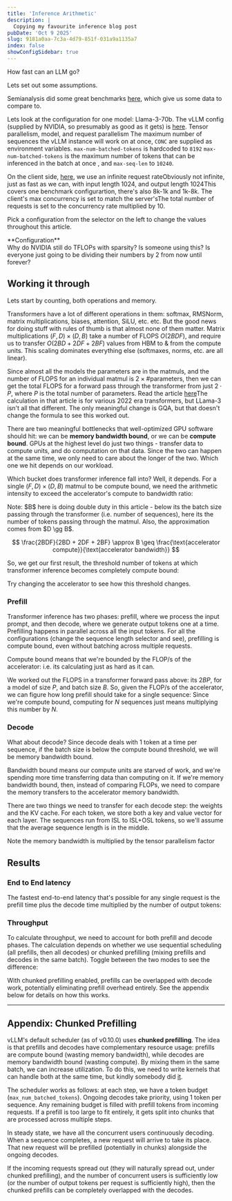 ```yaml
---
title: 'Inference Arithmetic'
description: |
  Copying my favourite inference blog post
pubDate: 'Oct 9 2025'
slug: 9181a0aa-7c3a-4d79-851f-031a9a1135a7
index: false
showConfigSidebar: true
---
```



How fast can an LLM go?

Lets set out some assumptions.

Semianalysis did some great benchmarks
[here](https://inferencemax.semianalysis.com/), which give us some data to
compare to.

<Sidenote unnumbered>
 <ModelParamsTable client:load />
</Sidenote>

Lets look at the configuration for one model: Llama-3-70b. The vLLM config
(supplied by NVIDIA, so presumably as good as it gets) is
[here](https://github.com/InferenceMAX/InferenceMAX/blob/main/benchmarks/70b_fp8_h100_docker.sh).
Tensor parallelism, model, and request parallelism<Sidenote> The maximum number
of sequences the vLLM instance will work on at once, `CONC` </Sidenote> are
supplied as environment variables. `max-num-batched-tokens` is hardcoded to
`8192` <Sidenote> `max-num-batched-tokens` is the maximum number of tokens that
can be inferenced in the batch at once </Sidenote> , and `max-seq-len` to `10240`.

On the client side, [here](https://github.com/InferenceMAX/InferenceMAX/blob/main/runners/launch_h100-cr.sh),
we use an infinite request rate<Sidenote>Obviously not infinite, just as fast
as we can</Sidenote>, with input length 1024, and output length
1024<Sidenote>This covers one benchmark configurartion, there's also 8k-1k and
1k-8k</Sidenote>. The client's max concurrency is set to match the
server's<Sidenote>The total number of requests is set to the concurrency rate
multiplied by 10.</Sidenote>

Pick a configuration from the selector on the left to change the values throughout this article.

<div class="xl:hidden">
**Configuration**
<ConfigTable client:load />

</div>

<Sidenote unnumbered>
 Why do NVIDIA still do TFLOPs with sparsity? Is someone using this? Is
 everyone just going to be dividing their numbers by 2 from now until forever?
</Sidenote>

<GPUSpecsTable client:load />

## Working it through

Lets start by counting, both operations and memory.

Transformers have a lot of different operations in them: softmax, RMSNorm,
matrix multiplications, biases, attention, SiLU, etc. etc. But the good news for doing
stuff with rules of thumb is that almost none of them matter. Matrix
multiplications $(F, D) \times (D, B)$ take a number of FLOPS $O(2 BDF)$, and
require us to transfer $O(2BD + 2DF + 2BF)$ values from HBM to & from the
compute units. This scaling dominates everything else (softmaxes, norms, etc.
are all linear).

Since almost all the models the parameters are in the matmuls, and the number
of FLOPS for an individual matmul is $2 \times \# \mathrm{parameters}$, then we
can get the total FLOPS for a forward pass through the transformer from just $2
\cdot P$, where $P$ is the total number of parameters. Read the article
[here](https://kipp.ly/transformer-inference-arithmetic/#flops-counting)<Sidenote>The
calculation in that article is for various 2022 era transformers, but LLama-3
isn't all that different. The only meaningful change is GQA, but that doesn't
change the formula</Sidenote> to see this worked out.

There are two meaningful bottlenecks that well-optimized GPU software should
hit: we can be **memory bandwidth bound**, or we can be **compute bound**. GPUs
at the highest level do just two things - transfer data to compute units, and
do computation on that data. Since the two can happen at the same time, we only
need to care about the longer of the two. Which one we hit depends on our
workload.

Which bucket does transformer inference fall into? Well, it depends. For a
single $(F, D) \times (D, B)$ matmul to be compute bound, we need the
arithmetic intensity to exceed the accelerator's compute to bandwidth ratio:

<Sidenote unnumbered>
 Note: $B$ here is doing double duty in this article - below its the batch size
 passing through the transformer (i.e. number of sequences), here its the
 number of tokens passing through the matmul. Also, the approximation comes
 from $D \gg B$.
</Sidenote>

$$
\frac{2BDF}{2BD + 2DF + 2BF} \approx B \geq \frac{\text{accelerator compute}}{\text{accelerator bandwidth}}
$$

So, we get our first result, the threshold number of tokens at which
transformer inference becomes completely compute bound:

<ComputeBoundThreshold client:load />

Try changing the accelerator to see how this threshold changes.

### Prefill

Transformer inference has two phases: prefill, where we process the input
prompt, and then decode, where we generate output tokens one at a time.
Prefilling happens in parallel across all the input tokens. For all the
configurations (change the sequence length selector and see), prefilling is
compute bound, even without batching across multiple requests.

Compute bound means that we're bounded by the FLOP/s of the accelerator: i.e.
its calculating just as hard as it can.

We worked out the FLOPS in a transformer forward pass above: its $2BP$, for a
model of size $P$, and batch size $B$. So, given the FLOP/s of the accelerator,
we can figure how long prefill should take for a single sequence: <Sidenote> Since we're compute bound, computing for $N$ sequences just means multiplying this number by $N$.</Sidenote>

<PrefillCalculation client:load />

### Decode

What about decode? Since decode deals with 1 token at a time per sequence, if
the batch size is below the compute bound threshold, we will be memory
bandwidth bound.

Bandwidth bound means our compute units are starved of work, and we're spending
more time transferring data than computing on it. If we're memory bandwidth
bound, then, instead of comparing FLOPs, we need to compare the memory
transfers to the accelerator memory bandwidth.

There are two things we need to transfer for each decode step: the weights and
the KV cache. For each token, we store both a key and value vector for each
layer. The sequences run from ISL to ISL+OSL tokens, so we'll assume that the
average sequence length is in the middle.

<DecodeCalculation client:load />

<Sidenote unnumbered>
 Note the memory bandwidth is multiplied by the tensor parallelism factor
</Sidenote>

## Results

### End to End latency

The fastest end-to-end latency that's possible for any single request is the prefill time plus
the decode time multiplied by the number of output tokens:

<LatencyCalculation client:load />

### Throughput

To calculate throughput, we need to account for both prefill and decode phases. The calculation depends on whether we use sequential scheduling (all prefills, then all decodes) or chunked prefilling (mixing prefills and decodes in the same batch). Toggle between the two modes to see the difference:

<ThroughputCalculation client:load />

With chunked prefilling enabled, prefills can be overlapped with decode work, potentially eliminating prefill overhead entirely. See the appendix below for details on how this works.

---

## Appendix: Chunked Prefilling

vLLM's default scheduler (as of v0.10.0) uses **chunked prefilling**. The idea
is that prefills and decodes have complementary resource usage: prefills are
compute bound (wasting memory bandwidth), while decodes are memory bandwidth
bound (wasting compute). By mixing them in the same batch, we can increase
utilization. To do this, we need to write kernels that can handle both at the
same time, but kindly somebody did
[it](https://github.com/flashinfer-ai/flashinfer).

The scheduler works as follows: at each step, we have a token budget
(`max_num_batched_tokens`). Ongoing decodes take priority, using 1 token per
sequence. Any remaining budget is filled with prefill tokens from incoming
requests. If a prefill is too large to fit entirely, it gets split into chunks
that are processed across multiple steps.

In steady state, we have all the concurrent users continuously decoding. When a
sequence completes, a new request will arrive to take its place. That new
request will be prefilled (potentially in chunks) alongside the ongoing decodes.

If the incoming requests spread out (they will naturally spread out, under
chunked prefilling), and the number of concurrent users is sufficiently low (or
the number of output tokens per request is sufficiently high), then the chunked
prefills can be completely overlapped with the decodes.
